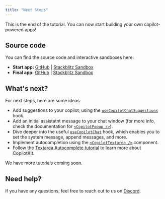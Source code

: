```yaml
---
title: "Next Steps"
---
```


This is the end of the tutorial. You can now start building your own copilot-powered apps!

## Source code

You can find the source code and interactive sandboxes here:

- **Start app:** [GitHub](https://github.com/CopilotKit/example-todos-app/tree/base-start-here) | [Stackblitz Sandbox](https://stackblitz.com/github/copilotkit/example-todos-app/tree/base-start-here?file=lib%2Fhooks%2Fuse-tasks.tsx)
- **Final app:** [GitHub](https://github.com/CopilotKit/example-todos-app/tree/final) | [Stackblitz Sandbox](https://stackblitz.com/github/copilotkit/example-todos-app/tree/final?file=lib%2Fhooks%2Fuse-tasks.tsxd)

## What's next?

For next steps, here are some ideas:

- Add suggestions to your copilot, using the [`useCopilotChatSuggestions`](/reference/hooks/useCopilotChatSuggestions) hook.
- Add an initial assistatnt message to your chat window (for more info, check the documentation for [`<CopilotPopup />`](/reference/components/chat/CopilotPopup)).
- Dive deeper into the useful [`useCopilotChat`](/reference/hooks/useCopilotChat) hook, which enables you to set the system message, append messages, and more.
- Implement autocompletion using the [`<CopilotTextarea />`](/reference/components/CopilotTextarea) component.
- Follow the [Textarea Autocomplete tutorial](/tutorials/ai-powered-textarea/overview) to learn more about CopilotKit.

We have more tutorials coming soon.

## Need help?

If you have any questions, feel free to reach out to us on [Discord](https://discord.gg/6dffbvGU3D).
